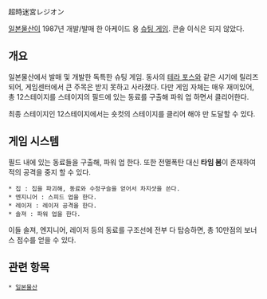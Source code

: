 超時迷宮レジオン

[[일본물산]]이 1987년 개발/발매 한 아케이드 용 [[슈팅 게임]]. 콘솔 이식은 되지 않았다.

== 개요 ==

일본물산에서 발매 및 개발한 독특한 슈팅 게임. 동사의 [[테라 포스]]와 같은 시기에 릴리즈 되어, 게임센터에서 큰 주목은 받지 못하고 사라졌다. 다만 게임 자체는 매우 재미있어, 총 12스테이지를 스테이지의 필드에 있는 동료를 구출해 파워 업 하면서 클리어한다.

최종 스테이지인 12스테이지에서는 숏컷의 스테이지를 클리어 해야 만 도달할 수 있다.

== 게임 시스템 ==

필드 내에 있는 동료들을 구출해, 파워 업 한다. 또한 전멸폭탄 대신 '''타임 봄'''이 존재하여 적의 공격을 중지 할 수 있다. 

 * 집 : 집을 파괴해, 동료와 수정구슬을 얻어서 차지샷을 쓴다.
 * 엔지니어 : 스피드 업을 한다.
 * 레이저 : 레이저 공격을 한다.
 * 솔져 : 파워 업을 한다.

이들 솔져, 엔지니어, 레이저 등의 동료를 구조선에 전부 다 탑승하면, 총 10만점의 보너스 점수를 얻을 수 있다.

== 관련 항목 ==

 * [[일본물산]]
